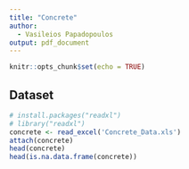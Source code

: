 ```yaml
---
title: "Concrete"
author:
  - Vasileios Papadopoulos
output: pdf_document
---
```


```r
knitr::opts_chunk$set(echo = TRUE)
```

## Dataset

```r
# install.packages("readxl")
# library("readxl")
concrete <- read_excel('Concrete_Data.xls')
attach(concrete)
head(concrete)
head(is.na.data.frame(concrete))
```
